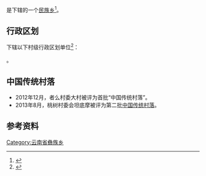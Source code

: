{{中国乡级行政区|53/29/01/201/000
|位置图文件名 = [[File:太邑彝族乡位置图.svg|200px]]
|位置图描述 = 太邑彝族乡在大理市的位置
|政府驻地 = 太邑村
|总面积 = 106.5平方千米
|总人口 = 6,574
|总人口年份 = 2020
}}

'''{{PAGENAMEBASE}}'''是{{PRC admin/fullname|53/29/01/201/000|3}}下辖的一个[[民族乡|民族乡]]<ref>{{PRC admin/ref sgc|{{PRC admin/parent|53/29/01/201/000}}}}</ref>。

== 行政区划 ==
{{PAGENAMEBASE}}下辖以下村级行政区划单位<ref>{{PRC admin/ref sgc|53/29/01/201/000}}</ref>：

{{PRC admin/children|53/29/01/201/000}}。

==中国传统村落==
* 2012年12月，者么村委大村被评为首批“中国传统村落”。
* 2013年8月，桃树村委会坦底摩被评为第二批[[中国传统村落|中国传统村落]]。

== 参考资料 ==
{{reflist}}

{{云南行政区划小作品}}
{{PRC admin/navcat|53/29/01/201/000}}
[[Category:云南省彝族乡|Category:云南省彝族乡]]